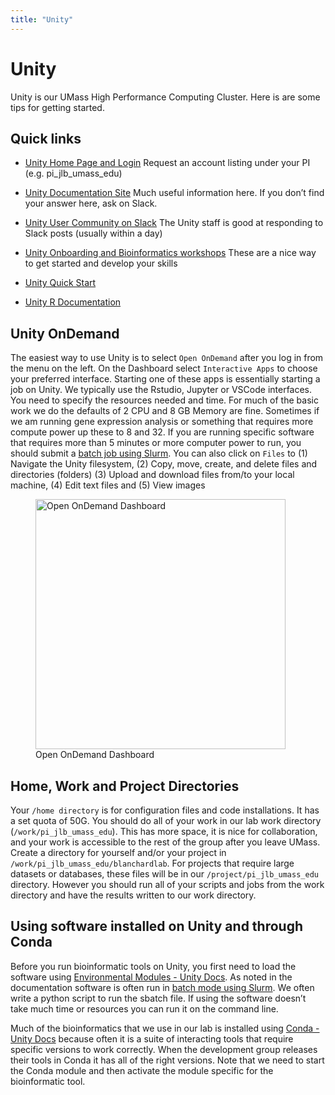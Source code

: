 ```yaml
---
title: "Unity"
---
```


# Unity

Unity is our UMass High Performance Computing Cluster. Here is are some tips for getting started.

## Quick links

-   [Unity Home Page and Login](https://unity.rc.umass.edu/index.php) Request an account listing under your PI (e.g. pi_jlb_umass_edu)

-   [Unity Documentation Site](https://docs.unity.rc.umass.edu/) Much useful information here. If you don't find your answer here, ask on Slack.

-   [Unity User Community on Slack](https://docs.unity.rc.umass.edu/contact/community/) The Unity staff is good at responding to Slack posts (usually within a day)

-   [Unity Onboarding and Bioinformatics workshops](https://docs.unity.rc.umass.edu/events/) These are a nice way to get started and develop your skills

-   [Unity Quick Start](https://docs.unity.rc.umass.edu/documentation/get-started/quickstart/)

-   [Unity R Documentation](https://docs.unity.rc.umass.edu/documentation/tools/r/)

## Unity OnDemand

The easiest way to use Unity is to select `Open OnDemand` after you log in from the menu on the left. On the Dashboard select `Interactive Apps` to choose your preferred interface.  Starting one of these apps is essentially starting a job on Unity. We typically use the Rstudio, Jupyter or VSCode interfaces. You need to specify the resources needed and time. For much of the basic work we do the defaults of 2 CPU and 8 GB Memory are fine. Sometimes if we am running gene expression analysis or something that requires more compute power up these to 8 and 32. If you are running specific software that requires more than 5 minutes or more computer power to run, you should submit a [batch job using Slurm](https://docs.unity.rc.umass.edu/documentation/jobs/sbatch/). You can also click on `Files` to (1) Navigate the Unity filesystem, (2) Copy, move, create, and delete files and directories (folders)
(3) Upload and download files from/to your local machine, (4) Edit text files and (5) View images

![Open OnDemand Dashboard](images/Unity_OnDemand.png){width="400"}

## Home, Work and Project Directories

Your `/home directory` is for configuration files and code installations. It has a set quota of 50G. You should do all of your work in our lab work directory (`/work/pi_jlb_umass_edu`). This has more space, it is nice for collaboration, and your work is accessible to the rest of the group after you leave UMass. Create a directory for yourself and/or your project in `/work/pi_jlb_umass_edu/blanchardlab`. For projects that require large datasets or databases, these files will be in our `/project/pi_jlb_umass_edu` directory. However you should run all of your scripts and jobs from the work directory and have the results written to our work directory.

## Using software installed on Unity and through Conda

Before you run bioinformatic tools on Unity, you first need to load the software using [Environmental Modules - Unity Docs](https://docs.unity.uri.edu/documentation/software/modules/module-usage/). As noted in the documentation software is often run in [batch mode using Slurm](https://docs.unity.rc.umass.edu/documentation/jobs/sbatch/). We often write a python script to run the sbatch file. If using the software doesn't take much time or resources you can run it on the command line.

Much of the bioinformatics that we use in our lab is installed using [Conda - Unity Docs](https://docs.unity.uri.edu/documentation/software/conda/) because often it is a suite of interacting tools that require specific versions to work correctly. When the development group releases their tools in Conda it has all of the right versions. Note that we need to start the Conda module and then activate the module specific for the bioinformatic tool.



